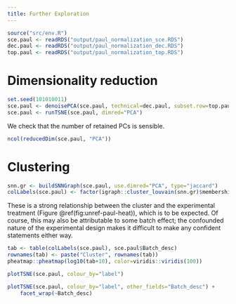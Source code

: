 ```yaml
---
title: Further Exploration
---
```


```r
source("src/env.R")
sce.paul <- readRDS("output/paul_normalization_sce.RDS")
dec.paul <- readRDS("output/paul_normalization_dec.RDS")
top.paul <- readRDS("output/paul_normalization_top.RDS")
```

# Dimensionality reduction

```r
set.seed(101010011)
sce.paul <- denoisePCA(sce.paul, technical=dec.paul, subset.row=top.paul)
sce.paul <- runTSNE(sce.paul, dimred="PCA")
```

We check that the number of retained PCs is sensible.

```r
ncol(reducedDim(sce.paul, "PCA"))
```

# Clustering

```r
snn.gr <- buildSNNGraph(sce.paul, use.dimred="PCA", type="jaccard")
colLabels(sce.paul) <- factor(igraph::cluster_louvain(snn.gr)$membership)
```

These is a strong relationship between the cluster and the experimental treatment (Figure \@ref(fig:unref-paul-heat)), which is to be expected.
Of course, this may also be attributable to some batch effect; the confounded nature of the experimental design makes it difficult to make any confident statements either way.

```r
tab <- table(colLabels(sce.paul), sce.paul$Batch_desc)
rownames(tab) <- paste("Cluster", rownames(tab))
pheatmap::pheatmap(log10(tab+10), color=viridis::viridis(100))
```

```r
plotTSNE(sce.paul, colour_by="label")
```

```r
plotTSNE(sce.paul, colour_by="label", other_fields="Batch_desc") + 
    facet_wrap(~Batch_desc)
```

